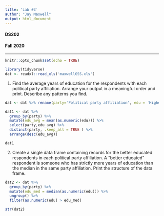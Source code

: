 ```yaml
---
title: 'Lab #3'
author: "Jay Maxwell"
output: html_document
---
```

<h4>DS202</h4>
<h4>Fall 2020</h4>
<hr>
```r
knitr::opts_chunk$set(echo = TRUE)

library(tidyverse)
dat <- readxl::read_xls('maxwellGSS.xls')
```

1. Find the average years of education for the respondents with each political party affiliation. Arrange your output in a meaningful order and print. Describe any patterns you find.

```r
dat <- dat %>% rename(party='Political party affiliation', edu = 'Highest year of school completed' ) %>% mutate(party = factor(party), edu=factor(edu))

dat1 <- dat %>% 
  group_by(party) %>%
  mutate(edu_avg = mean(as.numeric(edu))) %>% 
  select(party,edu_avg) %>% 
  distinct(party, .keep_all = TRUE ) %>% 
  arrange(desc(edu_avg))

dat1

```


2. Create a single data frame containing records for the better educated respondents in each political party affiliation. A “better educated” respondent is someone who has strictly more years of education than the median in the same party affiliation. Print the structure of the data frame.

```r
dat2 <- dat %>% 
  group_by(party) %>%
  mutate(edu_med = median(as.numeric(edu))) %>%
  ungroup() %>%
  filter(as.numeric(edu) > edu_med)

str(dat2)

```


